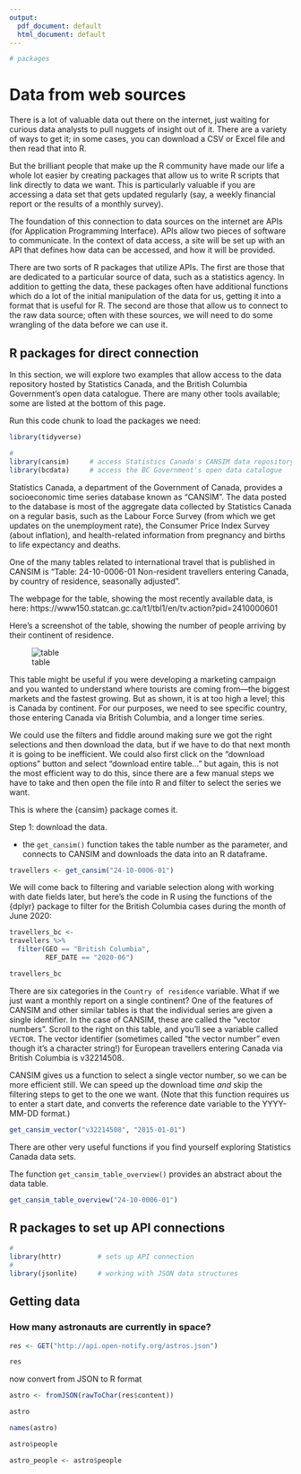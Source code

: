 ```yaml
---
output:
  pdf_document: default
  html_document: default
---
```



<!-- 
This file by Martin Monkman is licensed under a Creative Commons Attribution 4.0 International License. 

Elements are drawn from the reference materials for the packages
* {haven} -- https://haven.tidyverse.org/
* {labelled} -- http://larmarange.github.io/labelled/reference/index.html

-->



```r

# packages

```


# Data from web sources {#webdata}

There is a lot of valuable data out there on the internet, just waiting for curious data analysts to pull nuggets of insight out of it. There are a variety of ways to get it; in some cases, you can download a CSV or Excel file and then read that into R.

But the brilliant people that make up the R community have made our life a whole lot easier by creating packages that allow us to write R scripts that link directly to data we want. This is particularly valuable if you are accessing a data set that gets updated regularly (say, a weekly financial report or the results of a monthly survey).

The foundation of this connection to data sources on the internet are APIs (for Application Programming Interface). APIs allow two pieces of software to communicate. In the context of data access, a site will be set up with an API that defines how data can be accessed, and how it will be provided.


There are two sorts of R packages that utilize APIs. The first are those that are dedicated to a particular source of data, such as a statistics agency. In addition to getting the data, these packages often have additional functions which do a lot of the initial manipulation of the data for us, getting it into a format that is useful for R.  The second are those that allow us to connect to the raw data source; often with these sources, we will need to do some wrangling of the data before we can use it.


## R packages for direct connection


In this section, we will explore two examples that allow access to the data repository hosted by Statistics Canada, and the British Columbia Government's open data catalogue. There are many other tools available; some are listed at the bottom of this page.

Run this code chunk to load the packages we need:

```r
library(tidyverse)  

# 
library(cansim)     # access Statistics Canada's CANSIM data repository
library(bcdata)     # access the BC Government's open data catalogue

```


Statistics Canada, a department of the Government of Canada, provides a socioeconomic time series database known as "CANSIM". The data posted to the database is most of the aggregate data collected by Statistics Canada on a regular basis, such as the Labour Force Survey (from which we get updates on the unemployment rate), the Consumer Price Index Survey (about inflation), and health-related information from pregnancy and births to life expectancy and deaths.

One of the many tables related to international travel that is published in CANSIM is "Table: 24-10-0006-01 Non-resident travellers entering Canada, by country of residence, seasonally adjusted". 

The webpage for the table, showing the most recently available data, is here: https://www150.statcan.gc.ca/t1/tbl1/en/tv.action?pid=2410000601


Here's a screenshot of the table, showing the number of people arriving by their continent of residence. 

![table](cansim_24-10-0006-01_2020-09-10.JPG)


This table might be useful if you were developing a marketing campaign and you wanted to understand where tourists are coming from—the biggest markets and the fastest growing. But as shown, it is at too high a level; this is Canada by continent. For our purposes, we need to see specific country, those entering Canada via British Columbia, and a longer time series. 

We could use the filters and fiddle around making sure we got the right selections and then download the data, but if we have to do that next month it is going to be inefficient. We could also first click on the "download options" button and select "download entire table..." but again, this is not the most efficient way to do this, since there are a few manual steps we have to take and then open the file into R and filter to select the series we want. 

This is where the {cansim} package comes it. 

Step 1: download the data.

* the `get_cansim()` function takes the table number as the parameter, and connects to CANSIM and downloads the data into an R dataframe.

```r

travellers <- get_cansim("24-10-0006-01")

```

We will come back to filtering and variable selection along with working with date fields later, but here's the code in R using the functions of the {dplyr} package to filter for the British Columbia cases during the month of June 2020:

```r

travellers_bc <-
travellers %>% 
  filter(GEO == "British Columbia",
         REF_DATE == "2020-06")

travellers_bc

```

There are six categories in the `Country of residence` variable. What if we just want a monthly report on a single continent? One of the features of CANSIM and other similar tables is that the individual series are given a single identifier. In the case of CANSIM, these are called the "vector numbers". Scroll to the right on this table, and you'll see a variable called `VECTOR`. The vector identifier (sometimes called "the vector number" even though it's a character string!) for European travellers entering Canada via British Columbia is v32214508.

CANSIM gives us a function to select a single vector number, so we can be more efficient still. We can speed up the download time _and_ skip the filtering steps to get to the one we want. (Note that this function requires us to enter a start date, and converts the reference date variable to the YYYY-MM-DD format.)

```r

get_cansim_vector("v32214508", "2015-01-01")

```


There are other very useful functions if you find yourself exploring Statistics Canada data sets. 

The function `get_cansim_table_overview()` provides an abstract about the data table.

```r

get_cansim_table_overview("24-10-0006-01")

```




## R packages to set up API connections



```r
#
library(httr)         # sets up API connection
#
library(jsonlite)     # working with JSON data structures
```



## Getting data


### How many astronauts are currently in space?

```r
res <- GET("http://api.open-notify.org/astros.json")
```


```r
res
```

now convert from JSON to R format

```r
astro <- fromJSON(rawToChar(res$content))

astro

names(astro)
```


```r
astro$people
```

```r
astro_people <- astro$people
```


